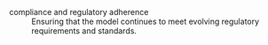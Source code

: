compliance and regulatory adherence  
: Ensuring that the model continues to meet evolving regulatory requirements and standards.